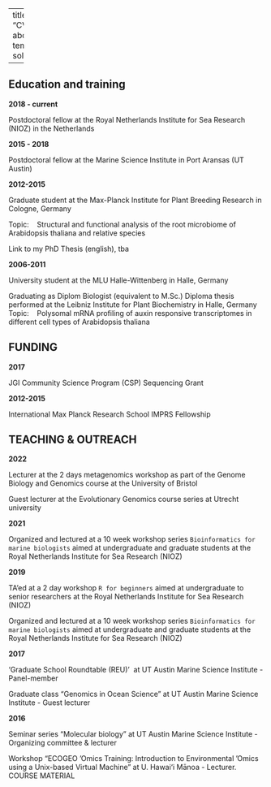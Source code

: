 
---
title: "CV"
about:
  template: solana

---

## Education and training

**2018 - current**

Postdoctoral fellow at the Royal Netherlands Institute for Sea Research (NIOZ) in the Netherlands

**2015 - 2018**

Postdoctoral fellow at the Marine Science Institute in Port Aransas (UT Austin)

**2012-2015**

Graduate student at the Max-Planck Institute for Plant Breeding Research in Cologne, Germany

Topic:    Structural and functional analysis of the root microbiome of Arabidopsis thaliana and relative species

Link to my PhD Thesis (english), tba

**2006-2011** 

University student at the MLU Halle-Wittenberg in Halle, Germany

Graduating as Diplom Biologist (equivalent to M.Sc.)
Diploma thesis performed at the Leibniz Institute for Plant Biochemistry in Halle, Germany
Topic:    Polysomal mRNA profiling of auxin responsive transcriptomes in different cell types of Arabidopsis thaliana


## FUNDING

**2017**

JGI Community Science Program (CSP) Sequencing Grant

**2012-2015**

International Max Planck Research School IMPRS Fellowship




## TEACHING & OUTREACH


**2022**

Lecturer at the 2 days metagenomics workshop as part of the Genome Biology and Genomics course at the University of Bristol

Guest lecturer at the Evolutionary Genomics course series at Utrecht university


**2021**

Organized and lectured at a 10 week workshop series `Bioinformatics for marine biologists` aimed at undergraduate and graduate students at the Royal Netherlands Institute for Sea Research (NIOZ)

**2019**

TA'ed at a 2 day workshop `R for beginners` aimed at undergraduate to senior researchers at the Royal Netherlands Institute for Sea Research (NIOZ)

Organized and lectured at a 10 week workshop series `Bioinformatics for marine biologists` aimed at undergraduate and graduate students at the Royal Netherlands Institute for Sea Research (NIOZ)

**2017**

‘Graduate School Roundtable (REU)’  at UT Austin Marine Science Institute -Panel-member

Graduate class "Genomics in Ocean Science" at UT Austin Marine Science Institute - Guest lecturer

**2016**

Seminar series "Molecular biology" at UT Austin Marine Science Institute - Organizing committee & lecturer

Workshop "ECOGEO 'Omics Training: Introduction to Environmental 'Omics using a Unix-based Virtual Machine" at U. Hawai‘i Mānoa - Lecturer. COURSE MATERIAL





